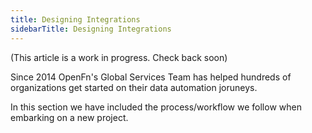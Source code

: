 ```yaml
---
title: Designing Integrations
sidebarTitle: Designing Integrations
---
```


(This article is a work in progress. Check back soon)

Since 2014 OpenFn's Global Services Team has helped hundreds of organizations get started on their data automation joruneys. 

In this section we have included the process/workflow we follow when embarking on a new project. 




